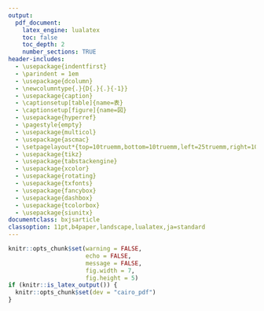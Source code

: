 ```yaml
---
output:
  pdf_document:
    latex_engine: lualatex
    toc: false
    toc_depth: 2
    number_sections: TRUE
header-includes:
  - \usepackage{indentfirst}
  - \parindent = 1em
  - \usepackage{dcolumn}
  - \newcolumntype{.}{D{.}{.}{-1}}
  - \usepackage{caption}
  - \captionsetup[table]{name=表}
  - \captionsetup[figure]{name=図}
  - \usepackage{hyperref}
  - \pagestyle{empty}
  - \usepackage{multicol}
  - \usepackage{ascmac}
  - \setpagelayout*{top=10truemm,bottom=10truemm,left=25truemm,right=10truemm}
  - \usepackage{tikz}
  - \usepackage{tabstackengine}
  - \usepackage{xcolor}
  - \usepackage{rotating}
  - \usepackage{txfonts}
  - \usepackage{fancybox}
  - \usepackage{dashbox}
  - \usepackage{tcolorbox}
  - \usepackage{siunitx}
documentclass: bxjsarticle
classoption: 11pt,b4paper,landscape,lualatex,ja=standard
---
```


```r
knitr::opts_chunk$set(warning = FALSE, 
                      echo = FALSE, 
                      message = FALSE,
                      fig.width = 7,
                      fig.height = 5)
if (knitr::is_latex_output()) {
  knitr::opts_chunk$set(dev = "cairo_pdf")
}
```
\renewcommand{\thefootnote}{}
\newcounter{kaunta}
\renewcommand{\thekaunta}{\arabic{kaunta}}
\newcommand{\kaunta}{\refstepcounter{kaunta}%
\thekaunta}
\def\question{\noindent\fbox{\large\makebox[1em]{\text{\kaunta}}} \hspace{1pt}}
\newcounter{skaunta}
\renewcommand{\theskaunta}{\arabic{skaunta}}
\newcommand{\skaunta}{\refstepcounter{skaunta}%
\theskaunta}
\def\squestion{(\text{\skaunta})\hspace{2.5pt}}

\begin{flushleft}
\noindent
\large
平方根の計算練習
\end{flushleft}

\begin{flushright}
名前（\hspace{50mm}）
\end{flushright}

\vspace{1mm}
\hrule

\begin{multicols}{2}
問8. 次の計算をしなさい。

(1) $\sqrt{18} \times \sqrt{12}$ \hspace{30mm} (2) $\sqrt{8} \times \sqrt{18}$ \hspace{30mm} (3) $\sqrt{14} \times \sqrt{21}$ 

\vspace{30mm}

(4) $\sqrt{6} \times \sqrt{30}$ \hspace{30mm} (5) $3\sqrt{3} \times 2\sqrt{6}$ \hspace{30mm} (6) $\sqrt{45} \times \sqrt{85}$ 

\vspace{30mm}

(7) $\sqrt{80} \times \sqrt{15}$ \hspace{30mm} (8) $\sqrt{18} \times \sqrt{54}$

\vspace{30mm}

問9 次の計算をしなさい。

(1) $\sqrt{3} \div \sqrt{5}$ \hspace{30mm} (2) $\sqrt{12} \div \sqrt{5}$ \hspace{30mm} (3) $7\sqrt{2} \div (- \sqrt{63})$

\vspace{30mm}

(4) $\sqrt{80} \div \sqrt{15}$

\vspace{30mm}

1. 次の数を$\sqrt{a}$の形に表しなさい。

(1) $3\sqrt{2}$ \hspace{30mm} (2) $5\sqrt{7}$ \hspace{30mm} (3) $6\sqrt{5}$

\vspace{30mm}

2. 次の数を$a\sqrt{b}$の形に表しなさい。

(1) $\sqrt{24}$ \hspace{30mm} (2) $\sqrt{48}$ \hspace{30mm} (3) $\sqrt{50}$

\vspace{30mm}

3. 次の数の分母を有理化しなさい。

(1) $\dfrac{3}{\sqrt{2}}$ \hspace{30mm} (2) $\dfrac{\sqrt{5}}{\sqrt{7}}$ \hspace{30mm} (3) $\dfrac{9}{2\sqrt{3}}$

\vspace{30mm}

\end{multicols}






















































































